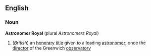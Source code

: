==English==
===Noun===
{{wikipedia}}
'''Astronomer Royal''' (plural ''Astronomers Royal'')
#(''British'') an [[honorary]] [[title]] given to a leading [[astronomer]]; once the [[director]] of the Greenwich [[observatory]]